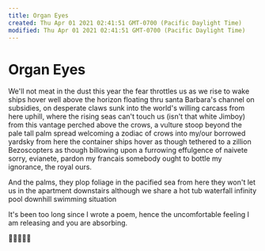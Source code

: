 ```yaml
---
title: Organ Eyes
created: Thu Apr 01 2021 02:41:51 GMT-0700 (Pacific Daylight Time)
modified: Thu Apr 01 2021 02:41:51 GMT-0700 (Pacific Daylight Time)
---
```

# Organ Eyes

We'll not meat in the dust this year
the fear throttles us as we rise to wake
ships hover well above the horizon
floating thru santa Barbara's channel
on subsidies, on desperate claws sunk into the world's willing carcass
from here uphill, where the rising seas can't touch us (isn't that white Jimboy)
from this vantage perched above the crows, a vulture stoop
beyond the pale tall palm spread welcoming a zodiac of crows
into my/our borrowed yardsky
from here the container ships hover as though tethered to a zillion Bezoscopters
as though billowing upon a furrowing effulgence of naivete
sorry, evianete, pardon my francais
somebody ought to bottle my ignorance, the royal ours.

And the palms, they plop foliage in the pacified sea
from here
they won't let us in the apartment downstairs
although we share a hot tub waterfall infinity pool downhill swimming situation

It's been too long since I wrote a poem, hence the uncomfortable feeling I am releasing and you are absorbing.

🍾🧈💸🎉🐨
